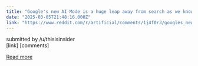 ```yaml
---
title: "Google's new AI Mode is a huge leap away from search as we know it"
date: "2025-03-05T21:48:16.000Z"
link: "https://www.reddit.com/r/artificial/comments/1j4f0r3/googles_new_ai_mode_is_a_huge_leap_away_from/"
---
```


submitted by    /u/thisisinsider  
 [link]   [comments]

[Read more](https://www.reddit.com/r/artificial/comments/1j4f0r3/googles_new_ai_mode_is_a_huge_leap_away_from/)
